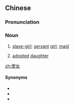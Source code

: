 ==Chinese==
{{zh-forms}}

===Pronunciation===
{{zh-pron
|m=shǐnǚ
|c=si2 neoi5
|h=pfs=sṳ́-ńg
|cat=n
}}

===Noun===
{{zh-noun}}

# [[slave-girl]]; [[servant]] [[girl]]; [[maid]]
# {{lb|zh|Hakka}} [[adopted]] [[daughter]]

[[zh:使女]]

====Synonyms====
* {{zh-l|婢女}}
* {{zh-l|丫鬟}}
* {{zh-l|丫頭}}